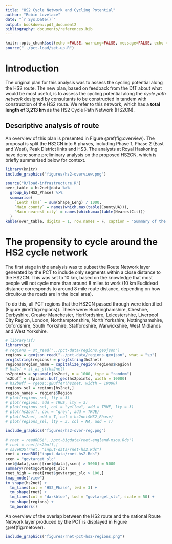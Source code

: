 ```yaml
---
title: "HS2 Cycle Network and Cycling Potential"
author: "Robin Lovelace"
date: "`r Sys.Date()`"
output: bookdown::pdf_document2
bibliography: documents/references.bib
---
```


```r
knitr::opts_chunk$set(echo =FALSE, warning=FALSE, message=FALSE, echo = FALSE)
source("../pct-load/set-up.R")
```

# Introduction

The original plan for this analysis was to assess the cycling potential along the HS2 route.
The new plan, based on feedback from the DfT about what would be most useful, is to assess the cycling potential along the *cycle path network* designed by consultants to be constructed in tandem with construction of the HS2 route. We refer to this network, which has a **total length of 3,213 km** as the HS2 Cycle Path Network (HS2CN).

## Descriptive analysis of route

An overview of this plan is presented in Figure \@ref(fig:overview). The proposal is split the HS2CN into 6 phases, including Phase 1, Phase 2 (East and West), Peak District links and HS3. The analysts at Royal Haskoning have done some preliminary analysis on the proposed HS2CN, which is briefly summarised below for context. 

```r
library(knitr)
include_graphics("figures/hs2-overview.png")
```

```r
source("R/load-infrastructure.R")
over_table = hs2net@data %>% 
  group_by(HS2_Phase) %>% 
  summarise(
    `Lenth (km)` = sum(Shape_Leng) / 1000,
    `Main county` = names(which.max(table(CountyUA))),
    `Main nearest city` = names(which.max(table(NearestCit)))
  )
kable(over_table, digits = 1, row.names = F, caption = "Summary of the length and main county/city related to each Phase of the planned cycle network surrounding HS2.")
```

# The propensity to cycle around the HS2 cycle network

The first stage in the analysis was to subset the Route Network layer generated by the PCT to include only segments within a close distance to the HS2CN. This was set to 10 km, based on the knowledge that most people will not cycle more than around 8 miles to work (10 km Euclidead distance corresponds to around 8 mile route distance, depending on how circuitous the roads are in the local area).

To do this, all PCT regions that the HS2CN passed through were identified (Figure \@ref(fig:regions)).
<!-- The distance of cycle paths associated with these regions is summarised in Table @\ref -->
These were: Buckinghamshire, Cheshire, Derbyshire, Greater Manchester, 
 Hertfordshire, Leicestershire, Liverpool City Region, London, 
 Northamptonshire, North Yorkshire, Nottinghamshire, Oxfordshire, 
 South Yorkshire, Staffordshire, Warwickshire, West Midlands and
 West Yorkshire.

```r
# library(sf)
library(sp)
# regions = st_read("../pct-data/regions.geojson")
regions = geojson_read("../pct-data/regions.geojson", what = "sp")
proj4string(regions) = proj4string(hs2net)
regions$region_name = capitalize_region(regions$Region)
# hs2sf = st_as_sf(hs2net)
hs2points = spsample(hs2net, n = 1000, type = "random")
hs2buff = stplanr::buff_geo(hs2points, width = 10000)
# hs2buff = rgeos::gBuffer(hs2net, width = 10000)
regions_sel = regions[hs2net,]
region_names = regions$Region
# plot(regions_sel, lty = 3)
# plot(regions, add = TRUE, lty = 3)
# plot(regions_sel, col = "yellow", add = TRUE, lty = 3)
# plot(hs2buff, col = "grey", add = TRUE)
# plot(hs2net, add = T, col = hs2net$HS2_Phase)
# plot(regions_sel, lty = 3, col = NA, add = T)
```

```r
include_graphics("figures/hs2-over-reg.png")
```


<!-- The route network was extracted from our analysis for each of these regions using the following commands: -->

<!-- ```{r, eval=FALSE} -->
<!-- rnet = readRDS("../pct-data/avon/rnet.Rds") -->
<!-- for(i in 2:length(region_names)){ -->
<!--   f = paste0("../pct-data/", region_names[i], "/rnet.Rds") -->
<!--   rnet = bind(rnet, readRDS(f)) -->
<!-- } -->
<!-- saveRDS(rnet, "../pct-bigdata/rnet-england-msoa.Rds") -->
<!-- ``` -->

```r
# rnet = readRDS("../pct-bigdata/rnet-england-msoa.Rds")
# rnet = rnet[hs2buff,]
# saveRDS(rnet, "input-data/rnet-hs2.Rds")
rnet = readRDS("input-data/rnet-hs2.Rds")
scen = "govtarget_slc"
rnet@data[,scen][rnet@data[,scen] > 5000] = 5000
summary(rnet$govtarget_slc)
rnet_high = rnet[rnet$govtarget_slc > 100,]
tmap_mode("view")
tm_shape(hs2net) +
  tm_lines(col = "HS2_Phase", lwd = 3) +
  tm_shape(rnet) +
  tm_lines(col = "darkblue", lwd = "govtarget_slc", scale = 50) +
  tm_shape(regions) +
  tm_borders()
```

An overview of the overlap between the HS2 route and the national Route Network layer produced by the PCT is displayed in Figure \@ref(fig:rnetover).

```r
include_graphics("figures/rnet-pct-hs2-regions.png")
```



